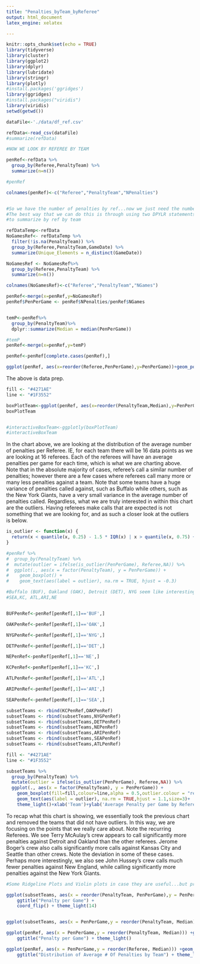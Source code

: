 ```yaml
---
title: "Penalties_byTeam_byReferee"
output: html_document
latex_engine: xelatex

---
```

  
```r
knitr::opts_chunk$set(echo = TRUE)
library(tidyverse)
library(cluster)
library(ggplot2)
library(dplyr)
library(lubridate)
library(stringr)
library(plotly)
#install.packages('ggridges')
library(ggridges)
#install.packages("viridis")
library(viridis)
setwd(getwd())

dataFile<-'./data/df_ref.csv'

refData<-read_csv(dataFile)
#summarize(refData)
```



```r
#NOW WE LOOK BY REFEREE BY TEAM

penRef<-refData %>%
  group_by(Referee,PenaltyTeam) %>%
  summarize(n=n())

#penRef

colnames(penRef)<-c("Referee","PenaltyTeam","NPenalties")


#So we have the number of penalties by ref...now we just need the number of games each ref did for each team
#The best way that we can do this is through using two DPYLR statements, one to get unique games by team, then
#to summarize by ref by team

refDataTemp<-refData
NoGamesRef<- refDataTemp %>%
  filter(!is.na(PenaltyTeam)) %>% 
  group_by(Referee,PenaltyTeam,GameDate) %>%
  summarize(Unique_Elements = n_distinct(GameDate))

NoGamesRef <- NoGamesRef%>%
  group_by(Referee,PenaltyTeam) %>%
  summarize(n=n())

colnames(NoGamesRef)<-c("Referee","PenaltyTeam","NGames")

penRef<-merge(x=penRef,y=NoGamesRef)
penRef$PenPerGame <- penRef$NPenalties/penRef$NGames


temP<-penRef%>%
  group_by(PenaltyTeam)%>%
  dplyr::summarize(Median = median(PenPerGame))

#temP
penRef<-merge(x=penRef,y=temP)

penRef<-penRef[complete.cases(penRef),]

ggplot(penRef, aes(x=reorder(Referee,PenPerGame),y=PenPerGame))+geom_point()+coord_flip()+ggtitle("Average Number of Penalties By Team, by Referee")+xlab('Ref Name')+ylab('Average No. Penalties by Team')+theme_bw()+geom_hline(yintercept=(mean(penRef$PenPerGame)),color='Red',alpha=0.4)
```
The above is data prep.

```r
fill <- "#4271AE"
line <- "#1F3552"

boxPlotTeam<-ggplot(penRef, aes(x=reorder(PenaltyTeam,Median),y=PenPerGame))+geom_boxplot(fill=fill,colour=line,outlier.colour = "red4", outlier.alpha=1,outlier.shape = 18,alpha=0.5)+coord_flip()+ggtitle("Number of Penalties Given by Referee By Team")+xlab('Team')+ylab('Average Number of Penalties given By Referee')+theme_light()
boxPlotTeam


#interactiveBoxTeam<-ggplotly(boxPlotTeam)
#interactiveBoxTeam
```
In the chart above, we are looking at the distribution of the average number of penalties per Referee. IE, for each team there will be 16 data points as we are looking at 16 referees. Each of the referees will have an average penalties per game for each time, which is what we are charting above. Note that in the absolute majority of cases, referee's call a similar number of penalties; however there are a few cases where referees call many more or many less penalties against a team. Note that some teams have a huge variance of penalties called against, such as Buffalo while others, such as the New York Giants, have a very small variance in the average number of penalties called. Regardless, what we are truly interested in within this chart are the outliers. Having referees make calls that are expected is not something that we are looking for, and as such a closer look at the outliers is below.



```r
is_outlier <- function(x) {
  return(x < quantile(x, 0.25) - 1.5 * IQR(x) | x > quantile(x, 0.75) + 1.5 * IQR(x))
}

#penRef %>%
#  group_by(PenaltyTeam) %>%
#  mutate(outlier = ifelse(is_outlier(PenPerGame), Referee,NA)) %>%
#  ggplot(., aes(x = factor(PenaltyTeam), y = PenPerGame)) +
#    geom_boxplot() +
#    geom_text(aes(label = outlier), na.rm = TRUE, hjust = -0.3)


```



```r
#Buffalo (BUF), Oakland (OAK), Detroit (DET), NYG seem like interesting ones
#SEA,KC, ATL,ARI,NE


BUFPenRef<-penRef[penRef[,1]=='BUF',]

OAKPenRef<-penRef[penRef[,1]=='OAK',]

NYGPenRef<-penRef[penRef[,1]=='NYG',]

DETPenRef<-penRef[penRef[,1]=='DET',]

NEPenRef<-penRef[penRef[,1]=='NE',]

KCPenRef<-penRef[penRef[,1]=='KC',]

ATLPenRef<-penRef[penRef[,1]=='ATL',]

ARIPenRef<-penRef[penRef[,1]=='ARI',]

SEAPenRef<-penRef[penRef[,1]=='SEA',]

subsetTeams <- rbind(KCPenRef,OAKPenRef)
subsetTeams <- rbind(subsetTeams,NYGPenRef)
subsetTeams <- rbind(subsetTeams,DETPenRef)
subsetTeams <- rbind(subsetTeams,NEPenRef)
subsetTeams <- rbind(subsetTeams,ARIPenRef)
subsetTeams <- rbind(subsetTeams,SEAPenRef)
subsetTeams <- rbind(subsetTeams,ATLPenRef)

fill <- "#4271AE"
line <- "#1F3552"

subsetTeams %>%
  group_by(PenaltyTeam) %>%
  mutate(outlier = ifelse(is_outlier(PenPerGame), Referee,NA)) %>%
  ggplot(., aes(x = factor(PenaltyTeam), y = PenPerGame)) +
    geom_boxplot(fill=fill,colour=line,alpha = 0.5,outlier.colour = "red4", outlier.alpha=1,outlier.shape = 18) +
    geom_text(aes(label = outlier), na.rm = TRUE,hjust = 1.1,size=3)+
    theme_light()+xlab('Team')+ylab('Average Penalty per Game by Referee')+ggtitle('Average Number of Penalties by Referee, by Team')

```
To recap what this chart is showing, we essentially took the previous chart and removed the teams that did not have outliers. In this way, we are focusing on the points that we really care about. Note the recurring Referees. We see Terry McAulay’s crew appears to call significantly more penalties against Detroit and Oakland than the other referees. Jerome Boger’s crew also calls significantly more calls against Kansas City and Seattle than other crews. Note the deviation in some of these cases. Perhaps more interestingly, we also see John Hussey’s crew calls much fewer penalties against New England, while calling significantly more penalties against the New York Giants.


```r
#Some Ridgeline Plots and Violin plots in case they are useful...but probably dont want to include all of them

ggplot(subsetTeams, aes(x = reorder(PenaltyTeam, PenPerGame),y = PenPerGame)) +geom_violin() + 
    ggtitle("Penalty per Game") +
    coord_flip() + theme_light(14)


ggplot(subsetTeams, aes(x = PenPerGame,y = reorder(PenaltyTeam, Median))) +geom_density_ridges(fill='blue',alpha= 0.4,scale=2,rel_min_height=0.01) + xlab("Penalty per Game by Referee") + theme_light()+ylab('Team')+ggtitle('Average # of Penalties called by Referees')

ggplot(penRef, aes(x = PenPerGame,y = reorder(PenaltyTeam, Median))) +geom_density_ridges(fill = 'blue',alpha = 0.4,scale=2,rel_min_height=0.01) + 
    ggtitle("Penalty per Game") + theme_light()

ggplot(penRef, aes(x = PenPerGame,y = reorder(Referee, Median))) +geom_density_ridges(fill = 'blue',alpha = 0.3,scale=2,rel_min_height=0.01) + 
    ggtitle("Distribution of Average # Of Penalties by Team") + theme_light()+ylab('Referee')+xlab('Distribution of Average Number of Penalties per Game by Team')



```




```r






```